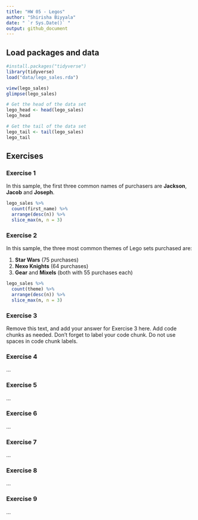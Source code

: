 ---
title: "HW 05 - Legos"
author: "Shirisha Biyyala"
date: " `r Sys.Date()` "
output: github_document
---

## Load packages and data

```{r load-packages-and-data, message = FALSE}
#install.packages("tidyverse")
library(tidyverse)
load("data/lego_sales.rda")
```

```{r view-data}
view(lego_sales)
glimpse(lego_sales)

# Get the head of the data set
lego_head <- head(lego_sales)
lego_head

# Get the tail of the data set
lego_tail <- tail(lego_sales)
lego_tail
```


## Exercises

### Exercise 1

In this sample, the first three common names of purchasers are **Jackson**, **Jacob** and **Joseph**.

```{r common-first-names}
lego_sales %>%
  count(first_name) %>%
  arrange(desc(n)) %>%
  slice_max(n, n = 3)
```


### Exercise 2

In this sample, the three most common themes of Lego sets purchased are:

1. **Star Wars** (75 purchases)
2. **Nexo Knights** (64 purchases)
3. **Gear** and **Mixels** (both with 55 purchases each)

```{r most-common-themes}
lego_sales %>%
  count(theme) %>%
  arrange(desc(n)) %>%
  slice_max(n, n = 3)
```


### Exercise 3

Remove this text, and add your answer for Exercise 3 here.
Add code chunks as needed.
Don't forget to label your code chunk.
Do not use spaces in code chunk labels.

### Exercise 4

...

### Exercise 5

...

### Exercise 6

...

### Exercise 7

...

### Exercise 8

...

### Exercise 9

...
